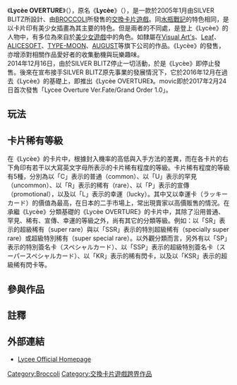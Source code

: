 
《'''Lycèe OVERTURE'''》（{{lang-ja|'''リセ オーバーチュア'''}}），原名《'''Lycèe'''》（{{lang-ja|'''リセ'''}}），是一款於2005年1月由SILVER BLITZ所設計、由[[Broccoli|BROCCOLI]]所發售的[[交換卡片遊戲|交換卡片遊戲]]。同[[水瓶戰記|水瓶戰記]]的特色相同，是以卡片印有美少女插畫為其主要的特色。但是兩者的不同處，是登上《Lycèe》的人物中，有多位為來自於[[美少女遊戲|美少女遊戲]]中的角色。如隸屬在[[Visual_Art's|Visual Art's]]、[[Leaf|Leaf]]、[[ALICESOFT|ALICESOFT]]、[[TYPE-MOON|TYPE-MOON]]、[[AUGUST|AUGUST]]等旗下公司的作品。《Lycèe》的發售，亦增添對相關作品愛好者的收集動機與玩樂趣味。<br>
2014年12月16日，由於SILVER BLITZ停止一切活動，於是《Lycèe》即停止發售。後來在{{link-ja|movic|ムービック}}宣布接手SILVER BLITZ原先事業的發展情況下，它於2016年12月在過去《Lycèe》的基礎上，即推出《Lycèe OVERTURE》。movic即於2017年2月24日首次發售「Lycee Overture Ver.Fate/Grand Order 1.0」。

== 玩法 ==
{{sect-stub}}

== 卡片稀有等級 ==
在《Lycèe》的卡片中，根據封入機率的高低與入手方法的差異，而在各卡片的右下角印有若干以大寫英文字母所表示的卡片稀有程度的等級。卡片稀有程度的等級有5種，分別為以「C」表示的普通（common）、以「U」表示的罕見（uncommon）、以「R」表示的稀有（rare）、以「P」表示的宣傳（promotional），以及以「L」表示的幸運（lucky）。其中又以幸運卡（ラッキーカード）的價值為最高，在日本的二手市場上，常出現賣家以高價販售的情況。在承繼《Lycèe》分類基礎的《Lycèe OVERTURE》的卡片中，其除了沿用普通、罕見、稀有、宣傳、幸運的等級之外，尚有其它的分類等級。例如：以「SR」表示的超級稀有（super rare）與以「SSR」表示的特別超級稀有（specially super rare）或超級特別稀有（super special rare）。以外觀分類而言，另外有以「SP」表示的特別簽名卡（スペシャルカード）、以「SSP」表示的超級特別簽名卡（スーパースペシャルカード）、以「KR」表示的稀有閃卡，以及以「KSR」表示的超級稀有閃卡等。

== 參與作品 ==
{{sect-stub}}

== 註釋 ==
{{Reflist}}

== 外部連結 ==
*[http://www.lycee-tcg.com/ Lycee Official Homepage] {{Wayback|url=http://www.lycee-tcg.com/ |date=20201202212607 }}{{ja}}

[[Category:Broccoli|Category:Broccoli]]
[[Category:交換卡片遊戲跨界作品|Category:交換卡片遊戲跨界作品]]